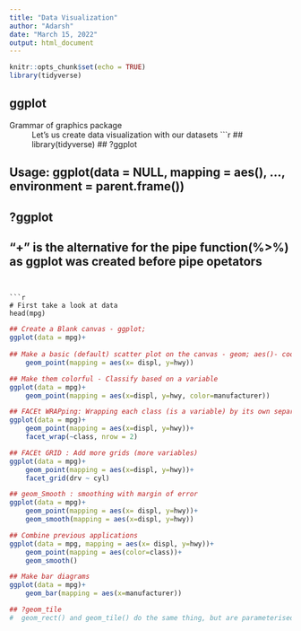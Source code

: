 ```yaml
---
title: "Data Visualization"
author: "Adarsh"
date: "March 15, 2022"
output: html_document
---
```


```r
knitr::opts_chunk$set(echo = TRUE)
library(tidyverse)
```


## ggplot 
Grammar of graphics package
: Let's us create data visualization with our datasets
```r
## library(tidyverse)
## ?ggplot

## Usage: ggplot(data = NULL, mapping = aes(), ..., environment = parent.frame())
## ?ggplot
## "+" is the alternative for the pipe function(%>%) as ggplot was created before pipe opetators
```


```r
# First take a look at data
head(mpg)

```

```r
## Create a Blank canvas - ggplot;  
ggplot(data = mpg)+
    
## Make a basic (default) scatter plot on the canvas - geom; aes()- coordinates
    geom_point(mapping = aes(x= displ, y=hwy)) 

## Make them colorful - Classify based on a variable 
ggplot(data = mpg)+
    geom_point(mapping = aes(x=displ, y=hwy, color=manufacturer))

## FACEt WRAPping: Wrapping each class (is a variable) by its own separate graph 
ggplot(data = mpg)+
    geom_point(mapping = aes(x=displ, y=hwy))+
    facet_wrap(~class, nrow = 2)

## FACEt GRID : Add more grids (more variables)
ggplot(data = mpg)+
    geom_point(mapping = aes(x=displ, y=hwy))+
    facet_grid(drv ~ cyl)

## geom_Smooth : smoothing with margin of error
ggplot(data = mpg)+
    geom_point(mapping = aes(x= displ, y=hwy))+ 
    geom_smooth(mapping = aes(x=displ, y=hwy))

## Combine previous applications
ggplot(data = mpg, mapping = aes(x= displ, y=hwy))+
    geom_point(mapping = aes(color=class))+ 
    geom_smooth()

## Make bar diagrams
ggplot(data = mpg)+
    geom_bar(mapping = aes(x=manufacturer))

## ?geom_tile
#  geom_rect() and geom_tile() do the same thing, but are parameterised differently: geom_rect() uses the locations of the four corners (xmin, xmax, ymin and ymax), while geom_tile() uses the center of the tile and its size (x, y, width, height). geom_raster() is a high performance special case for when all the tiles are the same size

```

